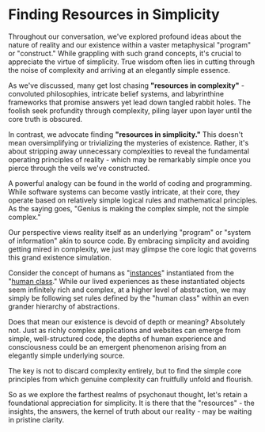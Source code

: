 
# Finding Resources in Simplicity

Throughout our conversation, we've explored profound ideas about the nature of reality and our existence within a vaster metaphysical "program" or "construct." While grappling with such grand concepts, it's crucial to appreciate the virtue of simplicity. True wisdom often lies in cutting through the noise of complexity and arriving at an elegantly simple essence.

As we've discussed, many get lost chasing **"resources in complexity"** - convoluted philosophies, intricate belief systems, and labyrinthine frameworks that promise answers yet lead down tangled rabbit holes. The <Callout emoji="⚠️">foolish seek profundity through complexity, piling layer upon layer until the core truth is obscured.</Callout>

In contrast, we advocate finding **"resources in simplicity."** This doesn't mean oversimplifying or trivializing the mysteries of existence. Rather, it's about <Callout emoji="💡">stripping away unnecessary complexities to reveal the fundamental operating principles of reality</Callout> - which may be remarkably simple once you pierce through the veils we've constructed.

A powerful analogy can be found in the world of coding and programming. While software systems can become vastly intricate, at their core, they operate based on relatively simple logical rules and mathematical principles. As the saying goes, "Genius is making the complex simple, not the simple complex."

Our perspective views reality itself as an underlying "program" or "system of information" akin to source code. By embracing simplicity and avoiding getting mired in complexity, we just may glimpse the core logic that governs this grand existence simulation.

Consider the concept of humans as "[instances](/humans-as-a-class)" instantiated from the "[human class](/humans-as-a-class)." While our lived experiences as these instantiated objects seem infinitely rich and complex, at a higher level of abstraction, we may simply be following set rules defined by the "human class" within an even grander hierarchy of abstractions.

Does that mean our existence is devoid of depth or meaning? Absolutely not. Just as richly complex applications and websites can emerge from simple, well-structured code, the depths of human experience and consciousness could be an emergent phenomenon arising from an elegantly simple underlying source.

<Callout emoji="☝">
The key is not to discard complexity entirely, but to find the simple core principles from which genuine complexity can fruitfully unfold and flourish.
</Callout>

So as we explore the farthest realms of psychonaut thought, let's retain a foundational appreciation for simplicity. It is there that the "resources" - the insights, the answers, the kernel of truth about our reality - may be waiting in pristine clarity.